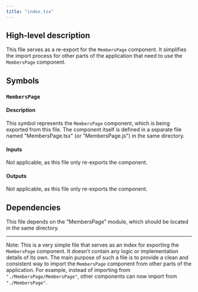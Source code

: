 ```yaml
---
title: "index.tsx"
---
```


## High-level description
This file serves as a re-export for the `MembersPage` component. It simplifies the import process for other parts of the application that need to use the `MembersPage` component.

## Symbols

### `MembersPage`
#### Description
This symbol represents the `MembersPage` component, which is being exported from this file. The component itself is defined in a separate file named "MembersPage.tsx" (or "MembersPage.js") in the same directory.

#### Inputs
Not applicable, as this file only re-exports the component.

#### Outputs
Not applicable, as this file only re-exports the component.

## Dependencies
This file depends on the "MembersPage" module, which should be located in the same directory.

---

Note: This is a very simple file that serves as an index for exporting the `MembersPage` component. It doesn't contain any logic or implementation details of its own. The main purpose of such a file is to provide a clean and consistent way to import the `MembersPage` component from other parts of the application. For example, instead of importing from `"./MembersPage/MembersPage"`, other components can now import from `"./MembersPage"`.